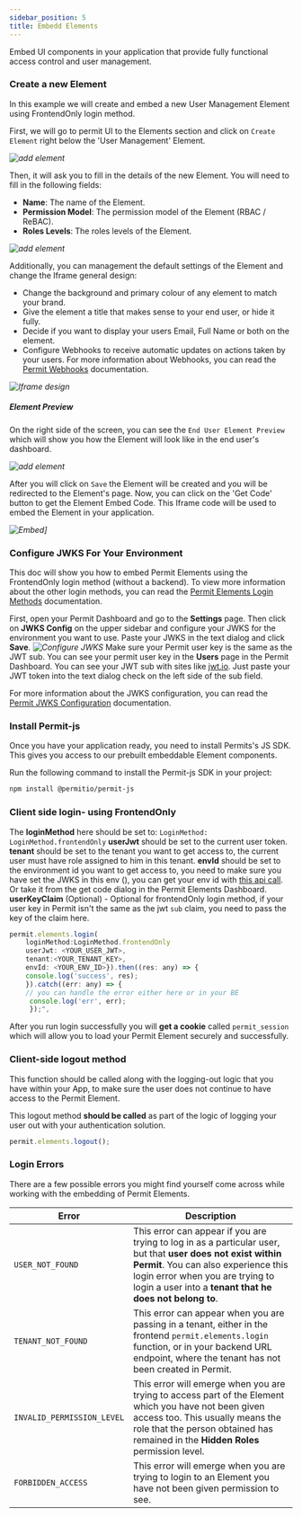 ```yaml
---
sidebar_position: 5
title: Embedd Elements
---
```


Embed UI components in your application that provide fully functional access control and user management.



### Create a new Element
In this example we will create and embed a new User Management Element using FrontendOnly login method.

First, we will go to permit UI to the Elements section and click on `Create Element` right below the 'User Management' Element.

_![add element](/img/elements/user-management/CreateElement.png)_


Then, it will ask you to fill in the details of the new Element.
You will need to fill in the following fields:
- **Name**: The name of the Element.
- **Permission Model**: The permission model of the Element (RBAC / ReBAC).
- **Roles Levels**: The roles levels of the Element.

_![add element](/img/elements/user-management/ElementsFormEdit.png)_

Additionally, you can management the default settings of the Element and change the Iframe general design:
- Change the background and primary colour of any element to match your brand.
- Give the element a title that makes sense to your end user, or hide it fully.
- Decide if you want to display your users Email, Full Name or both on the element.
- Configure Webhooks to receive automatic updates on actions taken by your users.
  For more information about Webhooks, you can read the [Permit Webhooks](/embeddable-uis/element/user-management/#configure-your-webhook) documentation.

_![Iframe design](/img/elements/user-management/IframDesign.png)_

##### Element Preview

On the right side of the screen, you can see the `End User Element Preview` which will show you how the Element will look like in the end user's dashboard.

_![add element](/img/elements/user-management/ElementPreview.png)_

After you will click on `Save` the Element will be created and you will be redirected to the Element's page.
Now, you can click on the 'Get Code' button to get the Element Embed Code.
This Iframe code will be used to embed the Element in your application.

_![Embed](/img/elements/user-management/EmbedCode.png)]_

### Configure JWKS For Your Environment


This doc will show you how to embed Permit Elements using the FrontendOnly login method (without a backend).
To view more information about the other login methods, you can read the [Permit Elements Login Methods](/embeddable-uis/element/user-management/#server-side-login-route) documentation.

First, open your Permit Dashboard and go to the **Settings** page. Then click on **JWKS Config**
on the upper sidebar and configure your JWKS for the environment you want to use.
Paste your JWKS in the text dialog and click **Save**.
_![Configure JWKS](/img/elements/user-management/ConfigureJwks.png)_ Make sure
your Permit user key is the same as the JWT sub. You can see your permit user key in the **Users**
page in the Permit Dashboard. You can see your JWT sub with sites like [jwt.io](https://jwt.io/).
Just paste your JWT token into the text dialog check on the left side of the sub field.

For more information about the JWKS configuration, you can read the [Permit JWKS Configuration](/foaz/fetching-jwks/#what-are-jwks) documentation.

### Install Permit-js

Once you have your application ready, you need to install Permits's JS SDK. This gives you access to our prebuilt embeddable Element components.

Run the following command to install the Permit-js SDK in your project:

```bash
npm install @permitio/permit-js
```


### Client side login- using FrontendOnly


The **loginMethod** here should be set to: `LoginMethod: LoginMethod.frontendOnly`
**userJwt** should be set to the current user token.
**tenant** should be set to the tenant you want to get access to, the current user must have role assigned to him in this tenant.
**envId** should be set to the environment id you want to get access to, you need to make sure you have set the JWKS in this env (), you can get your env id with [this api call](https://api.permit.io/v2/redoc#tag/Environments/operation/list_environments).
Or take it from the get code dialog in the Permit Elements Dashboard.
**userKeyClaim** (Optional) - Optional for frontendOnly login method, if your user key in Permit isn't the same as the jwt `sub` claim, you need to pass the key of the claim here.

```javascript
permit.elements.login(
    loginMethod:LoginMethod.frontendOnly
    userJwt: <YOUR_USER_JWT>,
    tenant:<YOUR_TENANT_KEY>,
    envId: <YOUR_ENV_ID>}).then((res: any) => {
    console.log('success', res);
    }).catch((err: any) => {
    // you can handle the error either here or in your BE
     console.log('err', err);
     });",
```


After you run login successfully you will **get a cookie** called `permit_session` which will allow you to
load your Permit Element securely and successfully.

### Client-side logout method

This function should be called along with the logging-out logic that you have within your App, to make sure the user does not
continue to have access to the Permit Element.

This logout method **should be called** as part of the logic of logging your user out with your
authentication solution.

```javascript
permit.elements.logout();
```

### Login Errors

There are a few possible errors you might find yourself come across while working with the embedding of Permit Elements.

| Error                      | Description                                                                                                                                                                                                                                        |
| -------------------------- | -------------------------------------------------------------------------------------------------------------------------------------------------------------------------------------------------------------------------------------------------- |
| `USER_NOT_FOUND`           | This error can appear if you are trying to log in as a particular user, but that **user does not exist within Permit**. You can also experience this login error when you are trying to login a user into a **tenant that he does not belong to**. |
| `TENANT_NOT_FOUND`         | This error can appear when you are passing in a tenant, either in the frontend `permit.elements.login` function, or in your backend URL endpoint, where the tenant has not been created in Permit.                                                 |
| `INVALID_PERMISSION_LEVEL` | This error will emerge when you are trying to access part of the Element which you have not been given access too. This usually means the role that the person obtained has remained in the **Hidden Roles** permission level.                     |
| `FORBIDDEN_ACCESS`         | This error will emerge when you are trying to login to an Element you have not been given permission to see.                                                                                                                                       |




